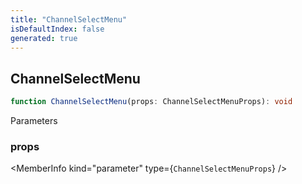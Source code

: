 ```yaml
---
title: "ChannelSelectMenu"
isDefaultIndex: false
generated: true
---
```



<!-- This file was generated from the CommandKit source. Do not modify. Instead, re-run the "docgen" script -->


## ChannelSelectMenu

<GenerationInfo sourceFile="packages/commandkit/src/components/v1/select-menu/SelectMenu.ts" sourceLine="195" packageName="commandkit" />



```ts title="Signature"
function ChannelSelectMenu(props: ChannelSelectMenuProps): void
```
Parameters

### props

<MemberInfo kind="parameter" type={`ChannelSelectMenuProps`} />

